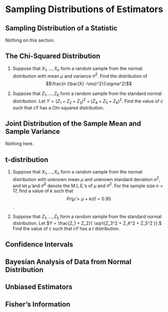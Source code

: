 
# Sampling Distributions of Estimators

## Sampling Distribution of a Statistic

Nothing on this section.

## The Chi-Squared Distribution

1. Suppose that $X_1, \dots , X_n$ form a random sample from the normal distribution with mean $\mu$ and variance $\sigma^2$. Find the distribution of
$$\frac{n (\bar{X} -\mu)^2}{\sigma^2}$$

2. Suppose that $Z_1, \dots , Z_6$ form a random sample from the standard normal distribution. Let 
$Y = (Z_1 + Z_2 + Z_3)^2 + (Z_4 + Z_5 + Z_6)^2.$ 
Find the value of $c$ such that $cY$ has a Chi-squared distribution.

## Joint Distribution of the Sample Mean and Sample Variance

Nothing here.

## t-distribution
1. Suppose that $X_1, \dots , X_n$ form a random sample from the normal distribution with unknown mean $\mu$ and unknown standard deviation $\sigma^2$, and let $\hat\mu$ and $\hat\sigma^2$ denote the M.L.E.'s of $\mu$ and $\sigma^2$. For the sample size $n = 17$, find a value of $k$ such that
$$Pr(\hat\mu > \mu +k\hat \sigma ) =0.95$$.

2. Suppose that $Z_1, \dots , Z_5$ form a random sample from the standard normal distribution. Let 
$Y = \frac{Z_1 + Z_2}{  \sqrt{Z_3^2 + Z_4^2 + Z_5^2 }}.$ 
Find the value of $c$ such that $cY$ has a $t$ distribution.



## Confidence Intervals

## Bayesian Analysis of Data from Normal Distribution

## Unbiased Estimators

## Fisher's Information

